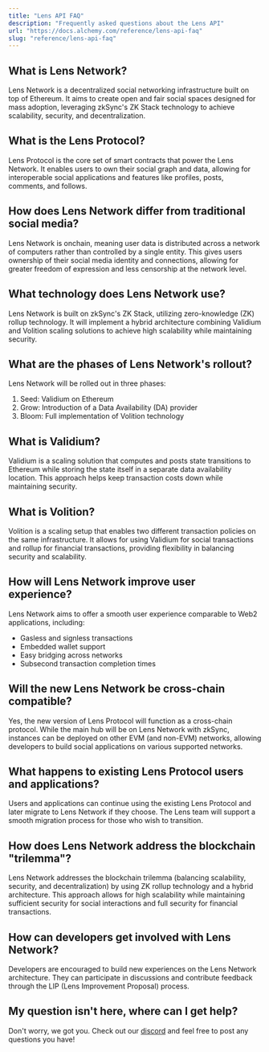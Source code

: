 ```yaml
---
title: "Lens API FAQ"
description: "Frequently asked questions about the Lens API"
url: "https://docs.alchemy.com/reference/lens-api-faq"
slug: "reference/lens-api-faq"
---
```


## What is Lens Network?

Lens Network is a decentralized social networking infrastructure built on top of Ethereum. It aims to create open and fair social spaces designed for mass adoption, leveraging zkSync's ZK Stack technology to achieve scalability, security, and decentralization.

## What is the Lens Protocol?

Lens Protocol is the core set of smart contracts that power the Lens Network. It enables users to own their social graph and data, allowing for interoperable social applications and features like profiles, posts, comments, and follows.

## How does Lens Network differ from traditional social media?

Lens Network is onchain, meaning user data is distributed across a network of computers rather than controlled by a single entity. This gives users ownership of their social media identity and connections, allowing for greater freedom of expression and less censorship at the network level.

## What technology does Lens Network use?

Lens Network is built on zkSync's ZK Stack, utilizing zero-knowledge (ZK) rollup technology. It will implement a hybrid architecture combining Validium and Volition scaling solutions to achieve high scalability while maintaining security.

## What are the phases of Lens Network's rollout?

Lens Network will be rolled out in three phases:

1. Seed: Validium on Ethereum
2. Grow: Introduction of a Data Availability (DA) provider
3. Bloom: Full implementation of Volition technology

## What is Validium?

Validium is a scaling solution that computes and posts state transitions to Ethereum while storing the state itself in a separate data availability location. This approach helps keep transaction costs down while maintaining security.

## What is Volition?

Volition is a scaling setup that enables two different transaction policies on the same infrastructure. It allows for using Validium for social transactions and rollup for financial transactions, providing flexibility in balancing security and scalability.

## How will Lens Network improve user experience?

Lens Network aims to offer a smooth user experience comparable to Web2 applications, including:

* Gasless and signless transactions
* Embedded wallet support
* Easy bridging across networks
* Subsecond transaction completion times

## Will the new Lens Network be cross-chain compatible?

Yes, the new version of Lens Protocol will function as a cross-chain protocol. While the main hub will be on Lens Network with zkSync, instances can be deployed on other EVM (and non-EVM) networks, allowing developers to build social applications on various supported networks.

## What happens to existing Lens Protocol users and applications?

Users and applications can continue using the existing Lens Protocol and later migrate to Lens Network if they choose. The Lens team will support a smooth migration process for those who wish to transition.

## How does Lens Network address the blockchain "trilemma"?

Lens Network addresses the blockchain trilemma (balancing scalability, security, and decentralization) by using ZK rollup technology and a hybrid architecture. This approach allows for high scalability while maintaining sufficient security for social interactions and full security for financial transactions.

## How can developers get involved with Lens Network?

Developers are encouraged to build new experiences on the Lens Network architecture. They can participate in discussions and contribute feedback through the LIP (Lens Improvement Proposal) process.

## My question isn't here, where can I get help?

Don't worry, we got you. Check out our [discord](https://discord.com/invite/alchemyplatform) and feel free to post any questions you have!
